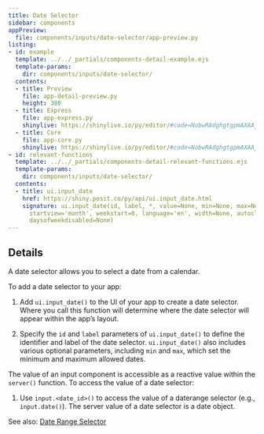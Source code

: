```yaml
---
title: Date Selector
sidebar: components
appPreview:
  file: components/inputs/date-selector/app-preview.py
listing:
- id: example
  template: ../../_partials/components-detail-example.ejs
  template-params:
    dir: components/inputs/date-selector/
  contents:
  - title: Preview
    file: app-detail-preview.py
    height: 380
  - title: Express
    file: app-express.py
    shinylive: https://shinylive.io/py/editor/#code=NobwRAdghgtgpmAXAAjFADugdOgnmAGlQGMB7CAFzkqVQDMAnUmZAZwAsBLCXZTmdKQYVkDagBM4DADoRGzNlx5Y4AD3RjWrPgKEju6AK4UihzrIsQzWA8YD64qFQAU0sI6puibgCJO4bgCUyMgAxMgAPBGWsgACYhCSDFhUqhSyknTIAG5QADaGcM6BiLIhIWIUhgwQfBBGFFgeRYGyhKgUuOgIKGCpFGAAvgC6QA
  - title: Core
    file: app-core.py
    shinylive: https://shinylive.io/py/editor/#code=NobwRAdghgtgpmAXAAjFADugdOgnmAGlQGMB7CAFzkqVQB0IAzAJ1JmQGcALASwl2Q8Y6UswrIAgpiLNqAEzjMiAVx4MGGdAH1VyALzJVOKAHM4WxgBtVcgBQNkjwzyx90yilrlQq9sN6o6QmQggBEfOCCASiJkAGJkAB5EhycjUg93TyoADwo-ADcoa0iwGIYo9QgGBUZORQLFWzcPIgyKLKIOOA4OHnIoxFTHAAFZCAVmLFyKYeRa5CKS20G5p2RZCmVmCEEILKwAuBWqjUx9SUxbTR0eLobFSohgsApcdAQUV7g8sABfAC6QA
- id: relevant-functions
  template: ../../_partials/components-detail-relevant-functions.ejs
  template-params:
    dir: components/inputs/date-selector/
  contents:
  - title: ui.input_date
    href: https://shiny.posit.co/py/api/ui.input_date.html
    signature: ui.input_date(id, label, *, value=None, min=None, max=None, format='yyyy-mm-dd',
      startview='month', weekstart=0, language='en', width=None, autoclose=True, datesdisabled=None,
      daysofweekdisabled=None)
---
```


:::{#example}
:::

:::{#relevant-functions}
:::

## Details

A date selector allows you to select a date from a calendar.

To add a date selector to your app:

  1. Add `ui.input_date()` to the UI of your app to create a date selector. Where you call this function will determine where the date selector will appear within the app's layout.

  2. Specify the `id` and `label` parameters of `ui.input_date()` to define the identifier and label of the date selector. `ui.input_date()` also includes various optional parameters, including `min` and `max`, which set the minimum and maximum allowed dates.

The value of an input component is accessible as a reactive value within the `server()` function. To access the value of a date selector:

  1. Use `input.<date_id>()` to access the value of a daterange selector (e.g., `input.date()`). The server value of a date selector is a date object.


See also: [Date Range Selector](../date-range-selector/index.qmd)
